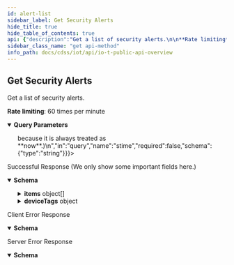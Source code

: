 ```yaml
---
id: alert-list
sidebar_label: Get Security Alerts
hide_title: true
hide_table_of_contents: true
api: {"description":"Get a list of security alerts.\n\n**Rate limiting**: 60 times per minute\n","operationId":"alert-list","security":[{"X-Key-Id":[],"X-Access-Key":[]}],"tags":["IoT Public API"],"parameters":[{"description":"The customer ID to which the API call is directed","in":"query","name":"customerid","required":true,"schema":{"type":"string"}},{"description":"A field that specifies the alert type as policy_alert","in":"query","name":"type","required":false,"schema":{"type":"string"}},{"description":"A filter to retrieve only active alerts (resolved=no, the default) or resolved alerts (resolved=yes)","in":"query","name":"resolved","required":false,"schema":{"type":"string"}},{"description":"In addition to the **pagelength** parameter, offset gets items on subsequent pages. For example, if the page length of your first request is 100, you get the first 100 alerts. To get the next 100, add offset=100 to your second request. This skips the first 100 alerts and gets the next 100 starting from 101.","in":"query","name":"offset","required":false,"schema":{"type":"integer"}},{"description":"The number of items in one response; that is, in one page. The default page length for alerts is 1000 and the maximum is 1000. Setting a shorter length improves response times.","in":"query","name":"pagelength","required":false,"schema":{"type":"integer"}},{"description":"The start of a time range for alerts to retrieve. For example, **stime=2021-10-6T07:00Z**. (It’s unnecessary to set **etime=now** or **etime**=\\<time\\> because it is always treated as **now**.)\n","in":"query","name":"stime","required":false,"schema":{"type":"string"}},{"description":"The direction in which returned alerts are organized: ascending order **asc** (oldest to newest) or descending order **desc** (newest to oldest, the default)","in":"query","name":"sortdirection","required":false,"schema":{"type":"string"}},{"description":"The device attribute to use for sorting. **date** and **severityNumber** are supported as the following value and the value types are **string** and **integer** respectively. The default way to sort alerts is by date in descending order.","in":"query","name":"sortfield","required":false,"schema":{"type":"string"}},{"description":"Optional field setting the start of a time range for retrieving alerts that have been created in DB or updated.","in":"query","name":"updatedCreatedAfter","required":false,"schema":{"type":"string","format":"date-time"}}],"responses":{"200":{"description":"Successful Response (We only show some important fields here.)","content":{"application/json":{"schema":{"type":"object","properties":{"total":{"type":"integer","description":"The number of security alerts matching the request"},"items":{"type":"array","description":"An array containing security alerts","items":{"type":"object","properties":{"resolved":{"type":"string","description":"Whether the alert has been resolved (yes) or not (no)"},"siteid":{"type":"string","description":"The ID number that IoT Security assigns to the site for internal use"},"trafficDirection":{"type":"string","description":"The direction of the traffic on the device that triggered the alert; “inbound” if the device is a server and “outbound” if it’s a client"},"siteName":{"type":"string","description":"The name of the site where the alert occurred"},"date":{"type":"string","description":"The alert detection date"},"deviceid":{"type":"string","description":"The MAC address or IP address of a device"},"name":{"type":"string","description":"The alert name"},"severity":{"type":"string","description":"The severity level of an alert: high, medium, low, info"},"severityNumber":{"type":"integer","description":"The severity number matching the severity level: high = 4, medium = 3, low = 2, info = 1"},"type":{"type":"string","description":"The type of alert"},"description":{"type":"string","description":"The alert description"},"tenantid":{"type":"string","description":"The internal customer ID"},"zb_ticketid":{"type":"string","description":"The unique ticket ID"},"id":{"type":"string","description":"The alert ID. This is the ID to use when resolving an alert through the API."},"profile":{"type":"string","description":"The device profile to which the alert belongs"},"category":{"type":"string","description":"The device category to which the alert belongs"},"hostname":{"type":"string","description":"The hostname of the device to which the alert belongs"},"reason_history":{"type":"string","description":"The history of actions taken to investigate and resolve the alert"},"serviceLevel":{"type":"string","description":"(For MSSP only) The level of service for an MSSP customer as defined by the MSSP owner; for example: Tier 1, Tier 2, Tier 3; or Platinum, Gold, Silver."}}}},"deviceTags":{"type":"object","description":"A list of device tags","properties":{"id":{"type":"object","description":"The ID numbers of user-defined tags","properties":{"deviceid":{"type":"string","description":"deviceid is the Key for the DeviceTagMapping"},"tagIdList":{"type":"array","description":"List of Tag IDs"},"allTags":{"type":"array","description":"List of Tagtype-TagValue pairs for the Device","items":{"type":"object","properties":{"tagType":{"type":"string","description":"The key for a user-defined tag"},"tagValue":{"type":"string","description":"The value of the tag key for a user-defined tag"},"tagId":{"type":"string","description":"The ID of a user-defined tag"}}}}}}}}}},"examples":{"securityAlertsResponseExample":{"value":{"total":1,"items":[{"resolved'":"no","date'":"2020-05-12T01:23:10.630Z","deviceid'":"18:65:90:cd:88:0d","name'":"zingcloud alert bg job integration test at 1589246590630","severity'":"high","severityNumber'":4,"type'":"policy_alert","description'":"The baseline policy defines a criteria to match normal connections between devices in two different networks or device groups. It is a positive detection if connections outside of this definition are observed.","tenantid'":"acmecorp","zb_ticketid":"alert-hNMleG1nW","id":"5eb9fa8127b736d82bf7840a","profile":"Macintosh-MacPro","category":"Personal Computer","hostname":"cntl-201-2","internal_hostname":"cntl-201-2","siteid":"0","serviceLevel'":"","reason_history":[],"msg'":{"severity":"high","description":"The baseline policy defines criteria to match normal connections between devices in two different networks or device groups. It is a positive detection if connections outside of this definition are observed.","name":"zingcloud alert bg job integration test at 1589246590630","id":"hNMleG1nW","ruleid":"5a26f169c8272f0b00c5ef1a","zb_ticketid":"alert-hNMleG1nW","hostname":"unknown"}}],"deviceTags":{"00:0e:dd:51:aa:f2":{"deviceid":"00:0e:dd:51:aa:f2","tagIdList":["6030135777a1d6fb488e26ad","60301332ff1679e9481b62a6","602ca12179bc780a2333895d","603012a37ebd56bc48921703","603012c976a6c0da487530b3","PurdueLevel5","PurdueLevel4"],"allTags":[{"tagType":"TestFilter","tagValue":"withTagInLocalFilter5","tagId":"6030135777a1d6fb488e26ad"},{"tagType":"TestFilter","tagValue":"withTagInLocalFilter4","tagId":"60301332ff1679e9481b62a6"}]}}}}}}}},"4XX":{"description":"Client Error Response","content":{"application/json":{"schema":{"type":"object","properties":{"code":{"type":"string","description":"STATUS_CODE"},"msg":{"type":"string","description":"GENERAL_MESSAGE"}}},"examples":{"Bad Request":{"value":{"code":400,"msg":"Bad Request. This occurs when an HTTP request contains an invalid query string."}},"Forbidden access":{"value":{"code":403,"msg":"Forbidden access. Either the provided API key is invalid or it does not have the required RBAC permissions to run this API."}},"Too many requests":{"value":{"code":429,"msg":"Too many requests. The number of requests for device details for a single device exceeded the rate limit of 180 queries per minute per tenant."}}}}}},"5XX":{"description":"Server Error Response","content":{"application/json":{"schema":{"type":"object","properties":{"code":{"type":"string","description":"STATUS_CODE"},"msg":{"type":"string","description":"GENERAL_MESSAGE"}}},"examples":{"securityAlertsResponseExample":{"value":{"code":500,"msg":"Internal server error. A unified status for API communication type errors."}}}}}}},"method":"get","path":"/pub/v4.0/alert/list","servers":[{"url":"https://{customer-name}.iot.paloaltonetworks.com"}],"securitySchemes":{"X-Key-Id":{"description":"Your API header requires X-Key-Id for authentication.","type":"apiKey","in":"header","name":"X-Key-Id"},"X-Access-Key":{"description":"Your API header requires X-Key-Key for authentication.","type":"apiKey","in":"header","name":"X-Access-Key"}},"info":{"description":"Please refer [IoT Public API Authentication](iot-public-api-headers) to know how to get API Key\n","title":"IoT Public API Overview","version":"v4.0","contact":{}},"postman":{"name":"Get Security Alerts","description":{"content":"Get a list of security alerts.\n\n**Rate limiting**: 60 times per minute\n","type":"text/plain"},"url":{"path":["pub","v4.0","alert","list"],"host":["{{baseUrl}}"],"query":[{"disabled":false,"description":{"content":"(Required) The customer ID to which the API call is directed","type":"text/plain"},"key":"customerid","value":""},{"disabled":false,"description":{"content":"A field that specifies the alert type as policy_alert","type":"text/plain"},"key":"type","value":""},{"disabled":false,"description":{"content":"A filter to retrieve only active alerts (resolved=no, the default) or resolved alerts (resolved=yes)","type":"text/plain"},"key":"resolved","value":""},{"disabled":false,"description":{"content":"In addition to the **pagelength** parameter, offset gets items on subsequent pages. For example, if the page length of your first request is 100, you get the first 100 alerts. To get the next 100, add offset=100 to your second request. This skips the first 100 alerts and gets the next 100 starting from 101.","type":"text/plain"},"key":"offset","value":""},{"disabled":false,"description":{"content":"The number of items in one response; that is, in one page. The default page length for alerts is 1000 and the maximum is 1000. Setting a shorter length improves response times.","type":"text/plain"},"key":"pagelength","value":""},{"disabled":false,"description":{"content":"The start of a time range for alerts to retrieve. For example, **stime=2021-10-6T07:00Z**. (It’s unnecessary to set **etime=now** or **etime**=\\<time\\> because it is always treated as **now**.)\n","type":"text/plain"},"key":"stime","value":""},{"disabled":false,"description":{"content":"The direction in which returned alerts are organized: ascending order **asc** (oldest to newest) or descending order **desc** (newest to oldest, the default)","type":"text/plain"},"key":"sortdirection","value":""},{"disabled":false,"description":{"content":"The device attribute to use for sorting. **date** and **severityNumber** are supported as the following value and the value types are **string** and **integer** respectively. The default way to sort alerts is by date in descending order.","type":"text/plain"},"key":"sortfield","value":""},{"disabled":false,"description":{"content":"Optional field setting the start of a time range for retrieving alerts that have been created in DB or updated.","type":"text/plain"},"key":"updatedCreatedAfter","value":""}],"variable":[]},"header":[{"key":"Accept","value":"application/json"}],"method":"GET","auth":{"type":"apikey","apikey":[{"type":"any","value":"X-Key-Id","key":"key"},{"type":"any","value":"<API Key>","key":"value"},{"type":"any","value":"header","key":"in"}]}}}
sidebar_class_name: "get api-method"
info_path: docs/cdss/iot/api/io-t-public-api-overview
---
```



## Get Security Alerts



Get a list of security alerts.

**Rate limiting**: 60 times per minute


<details style={{"marginBottom":"1rem"}} data-collapsed={false} open={true}><summary style={{}}><strong>Query Parameters</strong></summary><div><ul><ParamsItem className={"paramsItem"} param={{"description":"The customer ID to which the API call is directed","in":"query","name":"customerid","required":true,"schema":{"type":"string"}}}></ParamsItem><ParamsItem className={"paramsItem"} param={{"description":"A field that specifies the alert type as policy_alert","in":"query","name":"type","required":false,"schema":{"type":"string"}}}></ParamsItem><ParamsItem className={"paramsItem"} param={{"description":"A filter to retrieve only active alerts (resolved=no, the default) or resolved alerts (resolved=yes)","in":"query","name":"resolved","required":false,"schema":{"type":"string"}}}></ParamsItem><ParamsItem className={"paramsItem"} param={{"description":"In addition to the **pagelength** parameter, offset gets items on subsequent pages. For example, if the page length of your first request is 100, you get the first 100 alerts. To get the next 100, add offset=100 to your second request. This skips the first 100 alerts and gets the next 100 starting from 101.","in":"query","name":"offset","required":false,"schema":{"type":"integer"}}}></ParamsItem><ParamsItem className={"paramsItem"} param={{"description":"The number of items in one response; that is, in one page. The default page length for alerts is 1000 and the maximum is 1000. Setting a shorter length improves response times.","in":"query","name":"pagelength","required":false,"schema":{"type":"integer"}}}></ParamsItem><ParamsItem className={"paramsItem"} param={{"description":"The start of a time range for alerts to retrieve. For example, **stime=2021-10-6T07:00Z**. (It’s unnecessary to set **etime=now** or **etime**=\\<time\\> because it is always treated as **now**.)\n","in":"query","name":"stime","required":false,"schema":{"type":"string"}}}></ParamsItem><ParamsItem className={"paramsItem"} param={{"description":"The direction in which returned alerts are organized: ascending order **asc** (oldest to newest) or descending order **desc** (newest to oldest, the default)","in":"query","name":"sortdirection","required":false,"schema":{"type":"string"}}}></ParamsItem><ParamsItem className={"paramsItem"} param={{"description":"The device attribute to use for sorting. **date** and **severityNumber** are supported as the following value and the value types are **string** and **integer** respectively. The default way to sort alerts is by date in descending order.","in":"query","name":"sortfield","required":false,"schema":{"type":"string"}}}></ParamsItem><ParamsItem className={"paramsItem"} param={{"description":"Optional field setting the start of a time range for retrieving alerts that have been created in DB or updated.","in":"query","name":"updatedCreatedAfter","required":false,"schema":{"type":"string","format":"date-time"}}}></ParamsItem></ul></div></details><div><ApiTabs><TabItem label={"200"} value={"200"}><div>

Successful Response (We only show some important fields here.)

</div><div><MimeTabs groupId={"mime-type"}><TabItem label={"application/json"} value={"application/json"}><SchemaTabs groupId={"schema-tabs"}><TabTtem label={"Schema"} value={"Schema"}><details style={{}} data-collapsed={false} open={true}><summary style={{"textAlign":"left"}}><strong>Schema</strong></summary><div style={{"textAlign":"left","marginLeft":"1rem"}}></div><ul style={{"marginLeft":"1rem"}}><SchemaItem collapsible={false} name={"total"} required={false} schemaDescription={"The number of security alerts matching the request"} schemaName={"integer"} qualifierMessage={undefined} defaultValue={undefined}></SchemaItem><SchemaItem collapsible={true} className={"schemaItem"}><details style={{}}><summary style={{}}><strong>items</strong><span style={{"opacity":"0.6"}}> object[]</span></summary><div style={{"marginLeft":"1rem"}}><div style={{"marginTop":".5rem","marginBottom":".5rem"}}>

An array containing security alerts

</div><SchemaItem collapsible={false} name={"resolved"} required={false} schemaDescription={"Whether the alert has been resolved (yes) or not (no)"} schemaName={"string"} qualifierMessage={undefined} defaultValue={undefined}></SchemaItem><SchemaItem collapsible={false} name={"siteid"} required={false} schemaDescription={"The ID number that IoT Security assigns to the site for internal use"} schemaName={"string"} qualifierMessage={undefined} defaultValue={undefined}></SchemaItem><SchemaItem collapsible={false} name={"trafficDirection"} required={false} schemaDescription={"The direction of the traffic on the device that triggered the alert; “inbound” if the device is a server and “outbound” if it’s a client"} schemaName={"string"} qualifierMessage={undefined} defaultValue={undefined}></SchemaItem><SchemaItem collapsible={false} name={"siteName"} required={false} schemaDescription={"The name of the site where the alert occurred"} schemaName={"string"} qualifierMessage={undefined} defaultValue={undefined}></SchemaItem><SchemaItem collapsible={false} name={"date"} required={false} schemaDescription={"The alert detection date"} schemaName={"string"} qualifierMessage={undefined} defaultValue={undefined}></SchemaItem><SchemaItem collapsible={false} name={"deviceid"} required={false} schemaDescription={"The MAC address or IP address of a device"} schemaName={"string"} qualifierMessage={undefined} defaultValue={undefined}></SchemaItem><SchemaItem collapsible={false} name={"name"} required={false} schemaDescription={"The alert name"} schemaName={"string"} qualifierMessage={undefined} defaultValue={undefined}></SchemaItem><SchemaItem collapsible={false} name={"severity"} required={false} schemaDescription={"The severity level of an alert: high, medium, low, info"} schemaName={"string"} qualifierMessage={undefined} defaultValue={undefined}></SchemaItem><SchemaItem collapsible={false} name={"severityNumber"} required={false} schemaDescription={"The severity number matching the severity level: high = 4, medium = 3, low = 2, info = 1"} schemaName={"integer"} qualifierMessage={undefined} defaultValue={undefined}></SchemaItem><SchemaItem collapsible={false} name={"type"} required={false} schemaDescription={"The type of alert"} schemaName={"string"} qualifierMessage={undefined} defaultValue={undefined}></SchemaItem><SchemaItem collapsible={false} name={"description"} required={false} schemaDescription={"The alert description"} schemaName={"string"} qualifierMessage={undefined} defaultValue={undefined}></SchemaItem><SchemaItem collapsible={false} name={"tenantid"} required={false} schemaDescription={"The internal customer ID"} schemaName={"string"} qualifierMessage={undefined} defaultValue={undefined}></SchemaItem><SchemaItem collapsible={false} name={"zb_ticketid"} required={false} schemaDescription={"The unique ticket ID"} schemaName={"string"} qualifierMessage={undefined} defaultValue={undefined}></SchemaItem><SchemaItem collapsible={false} name={"id"} required={false} schemaDescription={"The alert ID. This is the ID to use when resolving an alert through the API."} schemaName={"string"} qualifierMessage={undefined} defaultValue={undefined}></SchemaItem><SchemaItem collapsible={false} name={"profile"} required={false} schemaDescription={"The device profile to which the alert belongs"} schemaName={"string"} qualifierMessage={undefined} defaultValue={undefined}></SchemaItem><SchemaItem collapsible={false} name={"category"} required={false} schemaDescription={"The device category to which the alert belongs"} schemaName={"string"} qualifierMessage={undefined} defaultValue={undefined}></SchemaItem><SchemaItem collapsible={false} name={"hostname"} required={false} schemaDescription={"The hostname of the device to which the alert belongs"} schemaName={"string"} qualifierMessage={undefined} defaultValue={undefined}></SchemaItem><SchemaItem collapsible={false} name={"reason_history"} required={false} schemaDescription={"The history of actions taken to investigate and resolve the alert"} schemaName={"string"} qualifierMessage={undefined} defaultValue={undefined}></SchemaItem><SchemaItem collapsible={false} name={"serviceLevel"} required={false} schemaDescription={"(For MSSP only) The level of service for an MSSP customer as defined by the MSSP owner; for example: Tier 1, Tier 2, Tier 3; or Platinum, Gold, Silver."} schemaName={"string"} qualifierMessage={undefined} defaultValue={undefined}></SchemaItem></div></details></SchemaItem><SchemaItem collapsible={true} className={"schemaItem"}><details style={{}}><summary style={{}}><strong>deviceTags</strong><span style={{"opacity":"0.6"}}> object</span></summary><div style={{"marginLeft":"1rem"}}><div style={{"marginTop":".5rem","marginBottom":".5rem"}}>

A list of device tags

</div><SchemaItem collapsible={true} className={"schemaItem"}><details style={{}}><summary style={{}}><strong>id</strong><span style={{"opacity":"0.6"}}> object</span></summary><div style={{"marginLeft":"1rem"}}><div style={{"marginTop":".5rem","marginBottom":".5rem"}}>

The ID numbers of user-defined tags

</div><SchemaItem collapsible={false} name={"deviceid"} required={false} schemaDescription={"deviceid is the Key for the DeviceTagMapping"} schemaName={"string"} qualifierMessage={undefined} defaultValue={undefined}></SchemaItem><SchemaItem collapsible={false} name={"tagIdList"} required={false} schemaDescription={"List of Tag IDs"} schemaName={"array"} qualifierMessage={undefined} defaultValue={undefined}></SchemaItem><SchemaItem collapsible={true} className={"schemaItem"}><details style={{}}><summary style={{}}><strong>allTags</strong><span style={{"opacity":"0.6"}}> object[]</span></summary><div style={{"marginLeft":"1rem"}}><div style={{"marginTop":".5rem","marginBottom":".5rem"}}>

List of Tagtype-TagValue pairs for the Device

</div><SchemaItem collapsible={false} name={"tagType"} required={false} schemaDescription={"The key for a user-defined tag"} schemaName={"string"} qualifierMessage={undefined} defaultValue={undefined}></SchemaItem><SchemaItem collapsible={false} name={"tagValue"} required={false} schemaDescription={"The value of the tag key for a user-defined tag"} schemaName={"string"} qualifierMessage={undefined} defaultValue={undefined}></SchemaItem><SchemaItem collapsible={false} name={"tagId"} required={false} schemaDescription={"The ID of a user-defined tag"} schemaName={"string"} qualifierMessage={undefined} defaultValue={undefined}></SchemaItem></div></details></SchemaItem></div></details></SchemaItem></div></details></SchemaItem></ul></details></TabTtem><TabItem label={"Security Alerts Response Example"} value={"Security Alerts Response Example"}><ResponseSamples responseExample={"{\n  \"total\": 1,\n  \"items\": [\n    {\n      \"resolved'\": \"no\",\n      \"date'\": \"2020-05-12T01:23:10.630Z\",\n      \"deviceid'\": \"18:65:90:cd:88:0d\",\n      \"name'\": \"zingcloud alert bg job integration test at 1589246590630\",\n      \"severity'\": \"high\",\n      \"severityNumber'\": 4,\n      \"type'\": \"policy_alert\",\n      \"description'\": \"The baseline policy defines a criteria to match normal connections between devices in two different networks or device groups. It is a positive detection if connections outside of this definition are observed.\",\n      \"tenantid'\": \"acmecorp\",\n      \"zb_ticketid\": \"alert-hNMleG1nW\",\n      \"id\": \"5eb9fa8127b736d82bf7840a\",\n      \"profile\": \"Macintosh-MacPro\",\n      \"category\": \"Personal Computer\",\n      \"hostname\": \"cntl-201-2\",\n      \"internal_hostname\": \"cntl-201-2\",\n      \"siteid\": \"0\",\n      \"serviceLevel'\": \"\",\n      \"reason_history\": [],\n      \"msg'\": {\n        \"severity\": \"high\",\n        \"description\": \"The baseline policy defines criteria to match normal connections between devices in two different networks or device groups. It is a positive detection if connections outside of this definition are observed.\",\n        \"name\": \"zingcloud alert bg job integration test at 1589246590630\",\n        \"id\": \"hNMleG1nW\",\n        \"ruleid\": \"5a26f169c8272f0b00c5ef1a\",\n        \"zb_ticketid\": \"alert-hNMleG1nW\",\n        \"hostname\": \"unknown\"\n      }\n    }\n  ],\n  \"deviceTags\": {\n    \"00:0e:dd:51:aa:f2\": {\n      \"deviceid\": \"00:0e:dd:51:aa:f2\",\n      \"tagIdList\": [\n        \"6030135777a1d6fb488e26ad\",\n        \"60301332ff1679e9481b62a6\",\n        \"602ca12179bc780a2333895d\",\n        \"603012a37ebd56bc48921703\",\n        \"603012c976a6c0da487530b3\",\n        \"PurdueLevel5\",\n        \"PurdueLevel4\"\n      ],\n      \"allTags\": [\n        {\n          \"tagType\": \"TestFilter\",\n          \"tagValue\": \"withTagInLocalFilter5\",\n          \"tagId\": \"6030135777a1d6fb488e26ad\"\n        },\n        {\n          \"tagType\": \"TestFilter\",\n          \"tagValue\": \"withTagInLocalFilter4\",\n          \"tagId\": \"60301332ff1679e9481b62a6\"\n        }\n      ]\n    }\n  }\n}"}></ResponseSamples></TabItem></SchemaTabs></TabItem></MimeTabs></div></TabItem><TabItem label={"4XX"} value={"4XX"}><div>

Client Error Response

</div><div><MimeTabs groupId={"mime-type"}><TabItem label={"application/json"} value={"application/json"}><SchemaTabs groupId={"schema-tabs"}><TabTtem label={"Schema"} value={"Schema"}><details style={{}} data-collapsed={false} open={true}><summary style={{"textAlign":"left"}}><strong>Schema</strong></summary><div style={{"textAlign":"left","marginLeft":"1rem"}}></div><ul style={{"marginLeft":"1rem"}}><SchemaItem collapsible={false} name={"code"} required={false} schemaDescription={"STATUS_CODE"} schemaName={"string"} qualifierMessage={undefined} defaultValue={undefined}></SchemaItem><SchemaItem collapsible={false} name={"msg"} required={false} schemaDescription={"GENERAL_MESSAGE"} schemaName={"string"} qualifierMessage={undefined} defaultValue={undefined}></SchemaItem></ul></details></TabTtem><TabItem label={" Bad  Request"} value={" Bad  Request"}><ResponseSamples responseExample={"{\n  \"code\": 400,\n  \"msg\": \"Bad Request. This occurs when an HTTP request contains an invalid query string.\"\n}"}></ResponseSamples></TabItem><TabItem label={" Forbidden access"} value={" Forbidden access"}><ResponseSamples responseExample={"{\n  \"code\": 403,\n  \"msg\": \"Forbidden access. Either the provided API key is invalid or it does not have the required RBAC permissions to run this API.\"\n}"}></ResponseSamples></TabItem><TabItem label={" Too many requests"} value={" Too many requests"}><ResponseSamples responseExample={"{\n  \"code\": 429,\n  \"msg\": \"Too many requests. The number of requests for device details for a single device exceeded the rate limit of 180 queries per minute per tenant.\"\n}"}></ResponseSamples></TabItem></SchemaTabs></TabItem></MimeTabs></div></TabItem><TabItem label={"5XX"} value={"5XX"}><div>

Server Error Response

</div><div><MimeTabs groupId={"mime-type"}><TabItem label={"application/json"} value={"application/json"}><SchemaTabs groupId={"schema-tabs"}><TabTtem label={"Schema"} value={"Schema"}><details style={{}} data-collapsed={false} open={true}><summary style={{"textAlign":"left"}}><strong>Schema</strong></summary><div style={{"textAlign":"left","marginLeft":"1rem"}}></div><ul style={{"marginLeft":"1rem"}}><SchemaItem collapsible={false} name={"code"} required={false} schemaDescription={"STATUS_CODE"} schemaName={"string"} qualifierMessage={undefined} defaultValue={undefined}></SchemaItem><SchemaItem collapsible={false} name={"msg"} required={false} schemaDescription={"GENERAL_MESSAGE"} schemaName={"string"} qualifierMessage={undefined} defaultValue={undefined}></SchemaItem></ul></details></TabTtem><TabItem label={"Security Alerts Response Example"} value={"Security Alerts Response Example"}><ResponseSamples responseExample={"{\n  \"code\": 500,\n  \"msg\": \"Internal server error. A unified status for API communication type errors.\"\n}"}></ResponseSamples></TabItem></SchemaTabs></TabItem></MimeTabs></div></TabItem></ApiTabs></div>
      